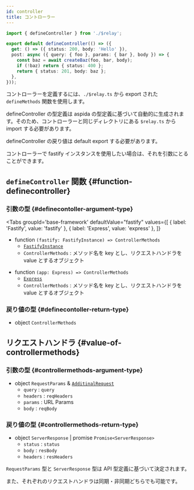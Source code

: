 ```yaml
---
id: controller
title: コントローラー
---
```



```ts title='controller.ts'
import { defineController } from './$relay';

export default defineController(() => ({
  get: () => ({ status: 200, body: 'Hello' }),
  post: async ({ query: { foo }, params: { bar }, body }) => {
    const baz = await createBaz(foo, bar, body);
    if (!baz) return { status: 400 };
    return { status: 201, body: baz };
  },
}));
```

コントローラーを定義するには、`./$relay.ts` から export された `defineMethods` 関数を使用します。

defineController の型定義は aspida の型定義に基づいて自動的に生成されます。そのため、コントローラーと同じディレクトリにある `$relay.ts` から import する必要があります。

defineController の戻り値は default export する必要があります。

コントローラーで fastify インスタンスを使用したい場合は、それを引数にとることができます。

## `defineController` 関数 {#function-definecontroller}

### 引数の型 {#definecontoller-argument-type}

<Tabs
  groupId='base-framework'
  defaultValue="fastify"
  values={[
    { label: 'Fastify', value: 'fastify' },
    { label: 'Express', value: 'express' },
  ]}
>
<TabItem value="fastify">

- function `(fastify: FastifyInstance) => ControllerMethods`
  - [`FastifyInstance`](https://www.fastify.io/docs/latest/Reference/TypeScript/#fastifyfastifyinstancerawserver-rawrequest-requestgeneric-logger)
  - `ControllerMethods` : メソッド名を key とし、リクエストハンドラを value とするオブジェクト

</TabItem>
<TabItem value="express">

- function `(app: Express) => ControllerMethods`
  - [`Express`](https://expressjs.com/en/4x/api.html)
  - `ControllerMethods` : メソッド名を key とし、リクエストハンドラを value とするオブジェクト

</TabItem>
</Tabs>

### 戻り値の型 {#definecontoller-return-type}

- object `ControllerMethods`

## リクエストハンドラ {#value-of-controllermethods}

### 引数の型 {#controllermethods-argument-type}

- object `RequestParams` & [`AdditinalRequest`](/docs/reference/additionalRequest)
  - `query` : `query`
  - `headers` : `reqHeaders`
  - `params` : URL Params
  - `body` : `reqBody`

### 戻り値の型 {#controllermethods-return-type}

- object `ServerResponse` | promise `Promise<ServerResponse>`
  - `status` : `status`
  - `body` : `resBody`
  - `headers` : `resHeaders`

`RequestParams` 型と `ServerResponse` 型は API 型定義に基づいて決定されます。

また、それぞれのリクエストハンドラは同期・非同期どちらでも可能です。
